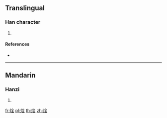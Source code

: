 ==Translingual==

===Han character===
{{Han char|rn=86|rad=火|as=06|sn=10|four=98814|canj=FOMG}}

# {{defn|Han|sort=火06}}

====References====
* {{Han ref|kx=0669.150|dkj=18986|hdz=32200.110|uh=70C7|ud=28871|bh=D279|bd=53881}}

----

==Mandarin==

===Hanzi===
{{cmn-hanzi|pin=[[quàn]] ([[quan4]])|wg=ch'üan<sup>4</sup>}}

# {{defn|lang=cmn|sort=火06}}

[[fr:烇]]
[[pl:烇]]
[[th:烇]]
[[zh:烇]]